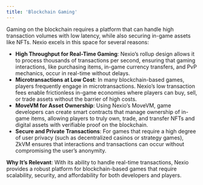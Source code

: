 ```yaml
---
title: 'Blockchain Gaming'
---
```


Gaming on the blockchain requires a platform that can handle high transaction volumes with low latency, while also securing in-game assets like NFTs. Nexio excels in this space for several reasons:

* **High Throughput for Real-Time Gaming**: Nexio’s rollup design allows it to process thousands of transactions per second, ensuring that gaming interactions, like purchasing items, in-game currency transfers, and PvP mechanics, occur in real-time without delays.
* **Microtransactions at Low Cost**: In many blockchain-based games, players frequently engage in microtransactions. Nexio’s low transaction fees enable frictionless in-game economies where players can buy, sell, or trade assets without the barrier of high costs.
* **MoveVM for Asset Ownership**: Using Nexio’s MoveVM, game developers can create smart contracts that manage ownership of in-game items, allowing players to truly own, trade, and transfer NFTs and digital assets with verifiable proof on the blockchain.
* **Secure and Private Transactions**: For games that require a high degree of user privacy (such as decentralized casinos or strategy games), ZkVM ensures that interactions and transactions can occur without compromising the user’s anonymity.

**Why It’s Relevant**: With its ability to handle real-time transactions, Nexio provides a robust platform for blockchain-based games that require scalability, security, and affordability for both developers and players.
